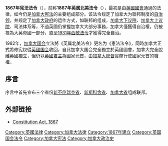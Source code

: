 {{NoteTA
|1=zh-hans:新斯科舍;zh-hk:諾華斯高沙;zh-tw:新斯科細亞;
|2=zh-cn:新不伦瑞克;zh-hk:紐賓士域;zh-tw:新布藍茲維;zh-sg:新布兰斯威;zh-my:新布兰斯威;
}}
{{not|1982年憲法法令|1982年加拿大法令}}
{{about|於1867年通過的的英屬北美法令|英國國會歷史上通過的所有英屬北美法令|英属北美法令}}
{{Law-stub}}
'''1867年宪法法令'''（{{lang|en|''Constitution Act, 1867''}}），前称'''1867年英属北美法令'''（{{lang|en|''The British North America Act, 1867''}}），最初是由[[英国议会|英國國會]]通過的法律，如今仍是[[加拿大|加拿大]][[加拿大宪法|宪法]]的主要组成部分。该法令规定了加拿大为聯邦制度的[[自治领|自治领]]，并规定了[[加拿大政府|加拿大政府]]的运作方式，如联邦的组成，[[加拿大下议院|加拿大下议院]]、[[加拿大上议院|加拿大上议院]]、司法体系等，不過英國仍掌握加拿大大部分事務，加拿大僅獲得自治權，仍被視為大英帝國一部分，直至[[1931年西敏法令|1931年西敏法令]]才獲得完全自治。

1982年，[[加拿大国会|加拿大国会]]立法將《英属北美法令》更名为《憲法法令》，同時加拿大正式將修宪权從[[英國国会|英國国会]]收回，自此加拿大国会完全獨立於英國國會，加拿大完全脫離英國獨立，但仍以[[英國君主|英國君主]]為國家元首，由[[加拿大總督|加拿大總督]]實際行使國家元首的職權。

== 序言 ==
序言中首先宣布三个省份[[新不伦瑞克省|新不伦瑞克省]]、[[新斯科舍省|新斯科舍省]]、[[加拿大省|加拿大省]]组成联邦。

== 外部链接 ==
{{Wikisource|British North America Act, 1867}}
*[http://laws.justice.gc.ca/en/Const/ConstDoc.html Constitution Act, 1867]

[[Category:英國法律|Category:英國法律]]
[[Category:加拿大法律|Category:加拿大法律]]
[[Category:1867年建立|Category:1867年建立]]
[[Category:英国国会法令|Category:英国国会法令]]
[[Category:加拿大宪法|Category:加拿大宪法]]
[[Category:加拿大政治史|Category:加拿大政治史]]